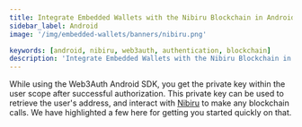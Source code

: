```yaml
---
title: Integrate Embedded Wallets with the Nibiru Blockchain in Android
sidebar_label: Android
image: '/img/embedded-wallets/banners/nibiru.png'

keywords: [android, nibiru, web3auth, authentication, blockchain]
description: 'Integrate Embedded Wallets with the Nibiru Blockchain in Android | Embedded Wallets'
---
```



<SEO
  title="Integrate Embedded Wallets with the Nibiru Blockchain in Android"
  description="Integrate Embedded Wallets with the Nibiru Blockchain in Android | Embedded Wallets"
  image="https://docs.metamask.io/img/embedded-wallets/banners/nibiru.png"
  slug="/embedded-wallets/connect-blockchain/evm/nibiru/android"
/>

While using the Web3Auth Android SDK, you get the private key within the user scope after successful authorization. This private key can be used to retrieve the user's address, and interact with [Nibiru](https://nibiru.fi/) to make any blockchain calls. We have highlighted a few here for getting you started quickly on that.

<EVMInteraction />
